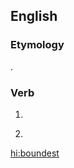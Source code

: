 ==English==

===Etymology===
{{suffix|bound|est|lang=en}}.

===Verb===
{{head|en|verb form|cat2=verb simple past forms|cat3=second-person singular forms}}

# {{en-archaic second-person singular of|bound|lang=en}}
# {{lb|en|archaic}} {{second-person singular past of|bind|lang=en}}

[[hi:boundest]]